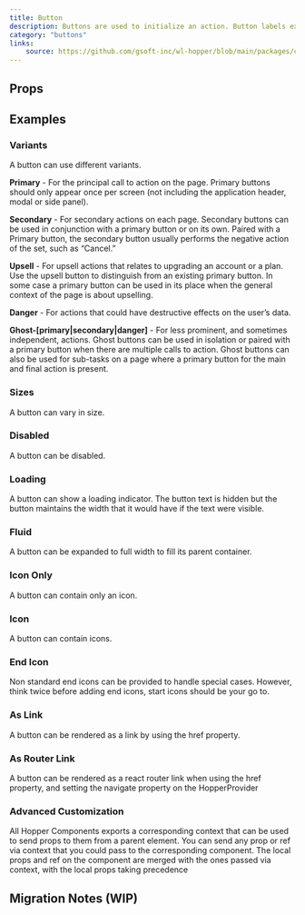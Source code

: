 ```yaml
---
title: Button
description: Buttons are used to initialize an action. Button labels express what action will occur when the user interacts with it.
category: "buttons"
links:
    source: https://github.com/gsoft-inc/wl-hopper/blob/main/packages/components/src/buttons/src/Button.tsx
---
```


<Example src="buttons/docs/button/preview" isOpen />

## Props

<PropTable component="Button" />

## Examples

### Variants
A button can use different variants.

<Example src="buttons/docs/button/variant" />

**Primary** - For the principal call to action on the page. Primary buttons should only appear once per screen (not including the application header, modal or side panel).

**Secondary** - For secondary actions on each page. Secondary buttons can be used in conjunction with a primary button or on its own. Paired with a Primary button, the secondary button usually performs the negative action of the set, such as “Cancel.”

**Upsell** - For upsell actions that relates to upgrading an account or a plan. Use the upsell button to distinguish from an existing primary button. In some case a primary button can be used in its place when the general context of the page is about upselling.

**Danger** - For actions that could have destructive effects on the user’s data.

**Ghost-[primary|secondary|danger]** - For less prominent, and sometimes independent, actions. Ghost buttons can be used in isolation or paired with a primary button when there are multiple calls to action. Ghost buttons can also be used for sub-tasks on a
page where a primary button for the main and final action is present.

### Sizes
A button can vary in size.

<Example src="buttons/docs/button/size" />

### Disabled
A button can be disabled.

<Example src="buttons/docs/button/state" />

### Loading
A button can show a loading indicator. The button text is hidden but the button maintains the width that it would have if the text were visible.

<Example src="buttons/docs/button/loading" />

### Fluid
A button can be expanded to full width to fill its parent container.

<Example src="buttons/docs/button/layout" />

### Icon Only
A button can contain only an icon.

<Example src="buttons/docs/button/icon" />

### Icon
A button can contain icons.

<Example src="buttons/docs/button/icons" />

### End Icon
Non standard end icons can be provided to handle special cases. However, think twice before adding end icons, start icons should be your go to.

<Example src="buttons/docs/button/endIcon" />

### As Link
A button can be rendered as a link by using the href property.

<Example src="buttons/docs/button/asLink" />

### As Router Link
A button can be rendered as a react router link when using the href property, and setting the navigate property on the HopperProvider

<Example src="buttons/docs/button/reactRouterLink" />


### Advanced Customization

All Hopper Components exports a corresponding context that can be used to send props to them from a parent element.
You can send any prop or ref via context that you could pass to the corresponding component.
The local props and ref on the component are merged with the ones passed via context, with the local props taking precedence

<Example src="buttons/docs/button/advancedCustomization" />

## Migration Notes (WIP)

<MigrateGuide src="buttons/docs/migration-notes" />
